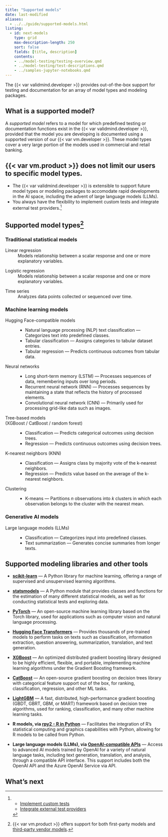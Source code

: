 ```yaml
---
title: "Supported models"
date: last-modified
aliases:
  - ../../guide/supported-models.html
listing:
  - id: next-models
    type: grid
    max-description-length: 250
    sort: false
    fields: [title, description]
    contents:
    - ../model-testing/testing-overview.qmd
    - ../model-testing/test-descriptions.qmd
    - ../samples-jupyter-notebooks.qmd
---
```


The {{< var validmind.developer >}} provides out-of-the-box support for testing and documentation for an array of model types and modeling packages.

## What is a supported model?

A _supported model_ refers to a model for which predefined testing or documentation functions exist in the {{< var validmind.developer >}}, provided that the model you are developing is documented using a supported version of our {{< var vm.developer >}}. These model types cover a very large portion of the models used in commercial and retail banking. 

::: {.callout}
## {{< var vm.product >}} does not limit our users to specific model types.
 
- The {{< var validmind.developer >}} is extensible to support future model types or modeling packages to accomodate rapid developments in the AI space, including the advent of large language models (LLMs).
- You always have the flexibility to implement custom tests and integrate external test providers.[^1]
:::

<!--- Please note the inherent dependency on data types, such as tabular, time series, and text data types. This distinction isn't always immediately evident. For example: while binary classification is possible on text datasets, only the `tabular_dataset` suite is explicitly mentioned in our list of supported models.--->

## Supported model types[^2]

### Traditional statistical models

:::: {.flex .flex-wrap .justify-around}

::: {.w-30-ns}
::: {.feature}
Linear regression
: Models relationship between a scalar response and one or more explanatory variables.
:::

:::

::: {.w-30-ns}
::: {.feature}
Logistic regression
: Models relationship between a scalar response and one or more explanatory variables.
:::

:::

::: {.w-30-ns}
::: {.feature}
Time series 
: Analyzes data points collected or sequenced over time.
:::

:::

::::

### Machine learning models

:::: {.flex .flex-wrap .justify-around}

::: {.w-50-ns .pr2}

::: {.feature}
Hugging Face-compatible models
: - Natural language processing (NLP) text classification — Categorizes text into predefined classes.
- Tabular classification — Assigns categories to tabular dataset entries.
- Tabular regression — Predicts continuous outcomes from tabular data.
:::

::: {.feature}
Neural networks
: - Long short-term memory (LSTM) — Processes sequences of data, remembering inputs over long periods.
- Recurrent neural network (RNN) — Processes sequences by maintaining a state that reflects the history of processed elements.
- Convolutional neural network (CNN) — Primarily used for processing grid-like data such as images.

:::

:::

::: {.w-50-ns .pl2 .pr2}

::: {.feature}
Tree-based models <br> (XGBoost / CatBoost / random forest)
: - Classification — Predicts categorical outcomes using decision trees.
- Regression — Predicts continuous outcomes using decision trees.
:::

::: {.feature}
K-nearest neighbors (KNN)
: - Classification — Assigns class by majority vote of the k-nearest neighbors.
- Regression — Predicts value based on the average of the k-nearest neighbors.

:::

::: {.feature}
Clustering
: - K-means — Partitions _n_ observations into _k_ clusters in which each observation belongs to the cluster with the nearest mean.
:::

:::

::::

### Generative AI models

::: {.feature}
Large language models (LLMs)
: - Classification — Categorizes input into predefined classes.
- Text summarization — Generates concise summaries from longer texts.
:::

## Supported modeling libraries and other tools

:::: {.flex .flex-wrap .justify-around}

::: {.w-50-ns}

- **[scikit-learn](https://scikit-learn.org/stable/)** — A Python library for machine learning, offering a range of supervised and unsupervised learning algorithms.

- **[statsmodels](https://www.statsmodels.org/stable/index.html)** — A Python module that provides classes and functions for the estimation of many different statistical models, as well as for conducting statistical tests and exploring data.

- **[PyTorch](https://pytorch.org/)** — An open-source machine learning library based on the Torch library, used for applications such as computer vision and natural language processing.

- **[Hugging Face Transformers](https://huggingface.co/docs/transformers/en/index)** — Provides thousands of pre-trained models to perform tasks on texts such as classification, information extraction, question answering, summarization, translation, and text generation.

- **[XGBoost](https://xgboost.readthedocs.io/en/stable/)** — An optimized distributed gradient boosting library designed to be highly efficient, flexible, and portable, implementing machine learning algorithms under the Gradient Boosting framework.

:::

::: {.w-50-ns}

- **[CatBoost](https://catboost.ai/)** — An open-source gradient boosting on decision trees library with categorical feature support out of the box, for ranking, classification, regression, and other ML tasks.

- **[LightGBM](https://lightgbm.readthedocs.io/en/stable/)** — A fast, distributed, high-performance gradient boosting (GBDT, GBRT, GBM, or MART) framework based on decision tree algorithms, used for ranking, classification, and many other machine learning tasks.

- **R models, via [rpy2 - R in Python](https://rpy2.github.io/)** — Facilitates the integration of R's statistical computing and graphics capabilities with Python, allowing for R models to be called from Python.

- **Large language models (LLMs), via [OpenAI-compatible APIs](https://platform.openai.com/docs/introduction)** — Access to advanced AI models trained by OpenAI for a variety of natural language tasks, including text generation, translation, and analysis, through a compatible API interface. This support includes both the OpenAI API and the Azure OpenAI Service via API.
:::

::::

## What's next

:::{#next-models}
:::


<!-- FOOTNOTES -->

[^1]: 

  - [Implement custom tests](/notebooks/code_samples/custom_tests/implement_custom_tests.ipynb)
  - [Integrate external test providers](/notebooks/code_samples/custom_tests/integrate_external_test_providers.ipynb)

[^2]: {{< var vm.product >}} offers support for both first-party models and [third-party vendor models](/about/glossary/glossary.qmd#vendor-model).

